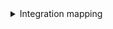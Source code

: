 <details>
<summary> Integration mapping </summary>
```yaml showLineNumbers
resources:
  - kind: group-with-members
    selector:
      query: 'true'
    port:
      entity:
        mappings:
          identifier: .full_path
          title: .name
          blueprint: '"gitlabGroup"'
          properties:
            url: .web_url
            visibility: .visibility
            description: .description
          relations:
            gitlabMembers: .__members | map(.username)
```
</details>